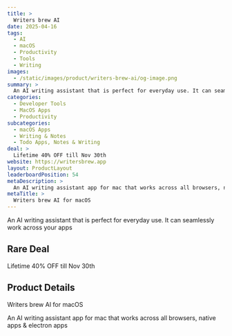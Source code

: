 ```yaml
---
title: >
  Writers brew AI
date: 2025-04-16
tags:
  - AI
  - macOS
  - Productivity
  - Tools
  - Writing
images:
  - /static/images/product/writers-brew-ai/og-image.png
summary: >
  An AI writing assistant that is perfect for everyday use. It can seamlessly work across your apps
categories:
  - Developer Tools
  - MacOS Apps
  - Productivity
subcategories:
  - macOS Apps
  - Writing & Notes
  - Todo Apps, Notes & Writing
deal: >
  Lifetime 40% OFF till Nov 30th
website: https://writersbrew.app
layout: ProductLayout
leaderboardPosition: 54
metaDescription: >
  An AI writing assistant app for mac that works across all browsers, native apps & electron apps
metaTitle: >
  Writers brew AI for macOS
---
```

An AI writing assistant that is perfect for everyday use. It can seamlessly work across your apps

## Rare Deal

Lifetime 40% OFF till Nov 30th

## Product Details

Writers brew AI for macOS

An AI writing assistant app for mac that works across all browsers, native apps & electron apps
